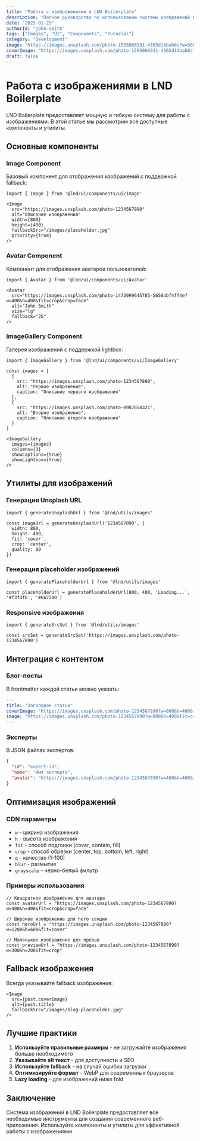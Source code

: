 ```yaml
---
title: "Работа с изображениями в LND Boilerplate"
description: "Полное руководство по использованию системы изображений в проекте"
date: "2025-01-25"
authorId: "john-smith"
tags: ["Images", "UI", "Components", "Tutorial"]
category: "Development"
image: "https://images.unsplash.com/photo-1555066931-4365d14bab8c?w=800&h=400&fit=crop"
coverImage: "https://images.unsplash.com/photo-1555066931-4365d14bab8c?w=800&h=400&fit=crop"
draft: false
---
```


# Работа с изображениями в LND Boilerplate

LND Boilerplate предоставляет мощную и гибкую систему для работы с изображениями. В этой статье мы рассмотрим все доступные компоненты и утилиты.

## Основные компоненты

### Image Component

Базовый компонент для отображения изображений с поддержкой fallback:

```tsx
import { Image } from '@lnd/ui/components/ui/Image'

<Image
  src="https://images.unsplash.com/photo-1234567890"
  alt="Описание изображения"
  width={800}
  height={400}
  fallbackSrc="/images/placeholder.jpg"
  priority={true}
/>
```

### Avatar Component

Компонент для отображения аватаров пользователей:

```tsx
import { Avatar } from '@lnd/ui/components/ui/Avatar'

<Avatar
  src="https://images.unsplash.com/photo-1472099645785-5658abf4ff4e?w=400&h=400&fit=crop&crop=face"
  alt="John Smith"
  size="lg"
  fallback="JS"
/>
```

### ImageGallery Component

Галерея изображений с поддержкой lightbox:

```tsx
import { ImageGallery } from '@lnd/ui/components/ui/ImageGallery'

const images = [
  {
    src: "https://images.unsplash.com/photo-1234567890",
    alt: "Первое изображение",
    caption: "Описание первого изображения"
  },
  {
    src: "https://images.unsplash.com/photo-0987654321",
    alt: "Второе изображение",
    caption: "Описание второго изображения"
  }
]

<ImageGallery
  images={images}
  columns={3}
  showCaptions={true}
  showLightbox={true}
/>
```

## Утилиты для изображений

### Генерация Unsplash URL

```tsx
import { generateUnsplashUrl } from '@lnd/utils/images'

const imageUrl = generateUnsplashUrl('1234567890', {
  width: 800,
  height: 400,
  fit: 'cover',
  crop: 'center',
  quality: 80
})
```

### Генерация placeholder изображений

```tsx
import { generatePlaceholderUrl } from '@lnd/utils/images'

const placeholderUrl = generatePlaceholderUrl(800, 400, 'Loading...', '#f3f4f6', '#6b7280')
```

### Responsive изображения

```tsx
import { generateSrcSet } from '@lnd/utils/images'

const srcSet = generateSrcSet('https://images.unsplash.com/photo-1234567890')
```

## Интеграция с контентом

### Блог-посты

В frontmatter каждой статьи можно указать:

```yaml
---
title: "Заголовок статьи"
coverImage: "https://images.unsplash.com/photo-1234567890?w=800&h=400&fit=crop"
image: "https://images.unsplash.com/photo-1234567890?w=800&h=400&fit=crop"
---
```

### Эксперты

В JSON файлах экспертов:

```json
{
  "id": "expert-id",
  "name": "Имя эксперта",
  "avatar": "https://images.unsplash.com/photo-1234567890?w=400&h=400&fit=crop&crop=face"
}
```

## Оптимизация изображений

### CDN параметры

- `w` - ширина изображения
- `h` - высота изображения
- `fit` - способ подгонки (cover, contain, fill)
- `crop` - способ обрезки (center, top, bottom, left, right)
- `q` - качество (1-100)
- `blur` - размытие
- `grayscale` - черно-белый фильтр

### Примеры использования

```tsx
// Квадратное изображение для аватара
const avatarUrl = "https://images.unsplash.com/photo-1234567890?w=400&h=400&fit=crop&crop=face"

// Широкое изображение для hero секции
const heroUrl = "https://images.unsplash.com/photo-1234567890?w=1200&h=600&fit=cover"

// Маленькое изображение для превью
const previewUrl = "https://images.unsplash.com/photo-1234567890?w=300&h=200&fit=crop"
```

## Fallback изображения

Всегда указывайте fallback изображения:

```tsx
<Image
  src={post.coverImage}
  alt={post.title}
  fallbackSrc="/images/blog-placeholder.jpg"
/>
```

## Лучшие практики

1. **Используйте правильные размеры** - не загружайте изображения больше необходимого
2. **Указывайте alt текст** - для доступности и SEO
3. **Используйте fallback** - на случай ошибки загрузки
4. **Оптимизируйте формат** - WebP для современных браузеров
5. **Lazy loading** - для изображений ниже fold

## Заключение

Система изображений в LND Boilerplate предоставляет все необходимые инструменты для создания современного веб-приложения. Используйте компоненты и утилиты для эффективной работы с изображениями.
